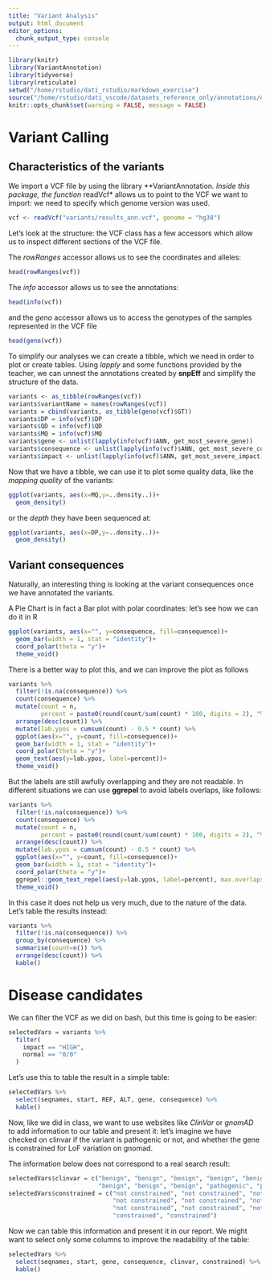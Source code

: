 ```yaml
---
title: "Variant Analysis"
output: html_document
editor_options: 
  chunk_output_type: console
---
```



```r
library(knitr)
library(VariantAnnotation)
library(tidyverse)
library(reticulate)
setwd("/home/rstudio/dati_rstudio/markdown_exercise")
source("/home/rstudio/dati_vscode/datasets_reference_only/annotations/extract_annotations.R")
knitr::opts_chunk$set(warning = FALSE, message = FALSE)
```

# Variant Calling

## Characteristics of the variants

We import a VCF file by using the library **VariantAnnotation*.
Inside this package, the function *readVcf* allows us to point to the VCF we want to import: we need to specify which genome version was used.

```r
vcf <- readVcf("variants/results_ann.vcf", genome = "hg38")
```


Let's look at the structure: the VCF class has a few accessors which allow us to inspect different sections of the VCF file.

The *rowRanges* accessor allows us to see the coordinates and alleles:

```r
head(rowRanges(vcf))
```

The *info* accessor allows us to see the annotations:

```r
head(info(vcf))
```

and the *geno* accessor allows us to access the genotypes of the samples represented in the VCF file

```r
head(geno(vcf))
```


To simplify our analyses we can create a tibble, which we need in order to plot or create tables.
Using *lapply* and some functions provided by the teacher, we can unnest the annotations created by **snpEff** and simplify the structure of the data.


```r
variants <- as_tibble(rowRanges(vcf))
variants$variantName = names(rowRanges(vcf))
variants = cbind(variants, as_tibble(geno(vcf)$GT))
variants$DP = info(vcf)$DP
variants$QD = info(vcf)$QD
variants$MQ = info(vcf)$MQ
variants$gene <- unlist(lapply(info(vcf)$ANN, get_most_severe_gene))
variants$consequence <- unlist(lapply(info(vcf)$ANN, get_most_severe_consequence))
variants$impact <- unlist(lapply(info(vcf)$ANN, get_most_severe_impact))
```



Now that we have a tibble, we can use it to plot some quality data, like the *mapping quality* of the variants:

```r
ggplot(variants, aes(x=MQ,y=..density..))+
  geom_density()
```


or the *depth* they have been sequenced at:

```r
ggplot(variants, aes(x=DP,y=..density..))+
  geom_density()
```


## Variant consequences

Naturally, an interesting thing is looking at the variant consequences once we have annotated the variants.

A Pie Chart is in fact a Bar plot with polar coordinates: let's see how we can do it in R


```r
ggplot(variants, aes(x="", y=consequence, fill=consequence))+
  geom_bar(width = 1, stat = "identity")+
  coord_polar(theta = "y")+
  theme_void()
```

There is a better way to plot this, and we can improve the plot as follows

```r
variants %>%
  filter(!is.na(consequence)) %>%
  count(consequence) %>%
  mutate(count = n,
         percent = paste0(round(count/sum(count) * 100, digits = 2), "%"))%>%
  arrange(desc(count)) %>%
  mutate(lab.ypos = cumsum(count) - 0.5 * count) %>%
  ggplot(aes(x="", y=count, fill=consequence))+
  geom_bar(width = 1, stat = "identity")+
  coord_polar(theta = "y")+
  geom_text(aes(y=lab.ypos, label=percent))+
  theme_void()
```

But the labels are still awfully overlapping and they are not readable.
In different situations we can use **ggrepel** to avoid labels overlaps, like follows:


```r
variants %>%
  filter(!is.na(consequence)) %>%
  count(consequence) %>%
  mutate(count = n,
         percent = paste0(round(count/sum(count) * 100, digits = 2), "%"))%>%
  arrange(desc(count)) %>%
  mutate(lab.ypos = cumsum(count) - 0.5 * count) %>%
  ggplot(aes(x="", y=count, fill=consequence))+
  geom_bar(width = 1, stat = "identity")+
  coord_polar(theta = "y")+
  ggrepel::geom_text_repel(aes(y=lab.ypos, label=percent), max.overlaps = Inf)+
  theme_void()
```


In this case it does not help us very much, due to the nature of the data.
Let's table the results instead:


```r
variants %>%
  filter(!is.na(consequence)) %>%
  group_by(consequence) %>%
  summarise(count=n()) %>%
  arrange(desc(count)) %>%
  kable()
```


# Disease candidates

We can filter the VCF as we did on bash, but this time is going to be easier:


```r
selectedVars = variants %>%
  filter(
    impact == "HIGH",
    normal == "0/0"
  )
```


Let's use this to table the result in a simple table:

```r
selectedVars %>%
  select(seqnames, start, REF, ALT, gene, consequence) %>%
  kable()
```


Now, like we did in class, we want to use websites like *ClinVar* or *gnomAD* to add information to our table and present it: let's imagine we have checked on clinvar if the variant is pathogenic or not, and whether the gene is constrained for LoF variation on gnomad.

The information below does not correspond to a real search result:

```r
selectedVars$clinvar = c("benign", "benign", "benign", "benign", "benign", "benign", 
                         "benign", "benign", "benign", "pathogenic", "pathogenic")
selectedVars$constrained = c("not constrained", "not constrained", "not constrained", 
                             "not constrained", "not constrained", "not constrained", 
                             "not constrained", "not constrained", "not constrained", 
                             "constrained", "constrained")
```


Now we can table this information and present it in our report.
We might want to select only some columns to improve the readability of the table:

```r
selectedVars %>%
  select(seqnames, start, gene, consequence, clinvar, constrained) %>%
  kable()
```

